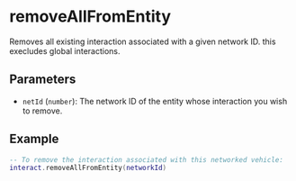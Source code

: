 # removeAllFromEntity

Removes all existing interaction associated with a given network ID. this execludes global interactions.

## Parameters

- `netId` (`number`): The network ID of the entity whose interaction you wish to remove.

## Example

```lua
-- To remove the interaction associated with this networked vehicle:
interact.removeAllFromEntity(networkId)
